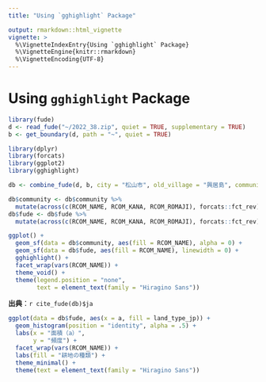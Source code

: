 ```yaml
---
title: "Using `gghighlight` Package"

output: rmarkdown::html_vignette
vignette: >
  %\VignetteIndexEntry{Using `gghighlight` Package}
  %\VignetteEngine{knitr::rmarkdown}
  %\VignetteEncoding{UTF-8}
---
```


# Using `gghighlight` Package

```r
library(fude)
d <- read_fude("~/2022_38.zip", quiet = TRUE, supplementary = TRUE)
b <- get_boundary(d, path = "~", quiet = TRUE)
```

```r
library(dplyr)
library(forcats)
library(ggplot2)
library(gghighlight)

db <- combine_fude(d, b, city = "松山市", old_village = "興居島", community = "^(?!釣島).*")

db$community <- db$community %>%
  mutate(across(c(RCOM_NAME, RCOM_KANA, RCOM_ROMAJI), forcats::fct_rev))
db$fude <- db$fude %>%
  mutate(across(c(RCOM_NAME, RCOM_KANA, RCOM_ROMAJI), forcats::fct_rev))

ggplot() +
  geom_sf(data = db$community, aes(fill = RCOM_NAME), alpha = 0) +
  geom_sf(data = db$fude, aes(fill = RCOM_NAME), linewidth = 0) +
  gghighlight() +
  facet_wrap(vars(RCOM_NAME)) +
  theme_void() +
  theme(legend.position = "none",
        text = element_text(family = "Hiragino Sans"))
```

**出典**：`r cite_fude(db)$ja`

```r
ggplot(data = db$fude, aes(x = a, fill = land_type_jp)) +
  geom_histogram(position = "identity", alpha = .5) +
  labs(x = "面積（a）",
       y = "頻度") +
  facet_wrap(vars(RCOM_NAME)) +
  labs(fill = "耕地の種類") +
  theme_minimal() +
  theme(text = element_text(family = "Hiragino Sans"))
```
